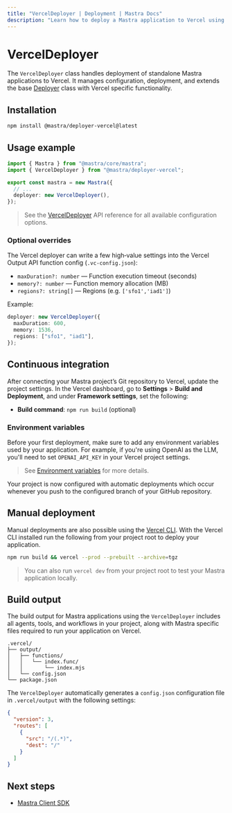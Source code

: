 ```yaml
---
title: "VercelDeployer | Deployment | Mastra Docs"
description: "Learn how to deploy a Mastra application to Vercel using the Mastra VercelDeployer"
---
```


# VercelDeployer

The `VercelDeployer` class handles deployment of standalone Mastra applications to Vercel. It manages configuration, deployment, and extends the base [Deployer](/reference/deployer/) class with Vercel specific functionality.

## Installation

```bash copy
npm install @mastra/deployer-vercel@latest
```

## Usage example

```typescript title="src/mastra/index.ts" showLineNumbers copy
import { Mastra } from "@mastra/core/mastra";
import { VercelDeployer } from "@mastra/deployer-vercel";

export const mastra = new Mastra({
  // ...
  deployer: new VercelDeployer(),
});
```

> See the [VercelDeployer](/reference/deployer/vercel) API reference for all available configuration options.

### Optional overrides

The Vercel deployer can write a few high‑value settings into the Vercel Output API function config (`.vc-config.json`):

- `maxDuration?: number` — Function execution timeout (seconds)
- `memory?: number` — Function memory allocation (MB)
- `regions?: string[]` — Regions (e.g. `['sfo1','iad1']`)

Example:

```ts title="src/mastra/index.ts" showLineNumbers copy
deployer: new VercelDeployer({
  maxDuration: 600,
  memory: 1536,
  regions: ["sfo1", "iad1"],
});
```

## Continuous integration

After connecting your Mastra project’s Git repository to Vercel, update the project settings. In the Vercel dashboard, go to **Settings** > **Build and Deployment**, and under **Framework settings**, set the following:

- **Build command**: `npm run build` (optional)

### Environment variables

Before your first deployment, make sure to add any environment variables used by your application. For example, if you're using OpenAI as the LLM, you'll need to set `OPENAI_API_KEY` in your Vercel project settings.

> See [Environment variables](https://vercel.com/docs/environment-variables) for more details.

Your project is now configured with automatic deployments which occur whenever you push to the configured branch of your GitHub repository.

## Manual deployment

Manual deployments are also possible using the [Vercel CLI](https://vercel.com/docs/cli). With the Vercel CLI installed run the following from your project root to deploy your application.

```bash copy
npm run build && vercel --prod --prebuilt --archive=tgz
```

> You can also run `vercel dev` from your project root to test your Mastra application locally.

## Build output

The build output for Mastra applications using the `VercelDeployer` includes all agents, tools, and workflows in your project, along with Mastra specific files required to run your application on Vercel.

```
.vercel/
├── output/
│   ├── functions/
│   │   └── index.func/
│   │       └── index.mjs
│   └── config.json
└── package.json
```

The `VercelDeployer` automatically generates a `config.json` configuration file in `.vercel/output` with the following settings:

```json
{
  "version": 3,
  "routes": [
    {
      "src": "/(.*)",
      "dest": "/"
    }
  ]
}
```

## Next steps

- [Mastra Client SDK](/reference/client-js/mastra-client)
